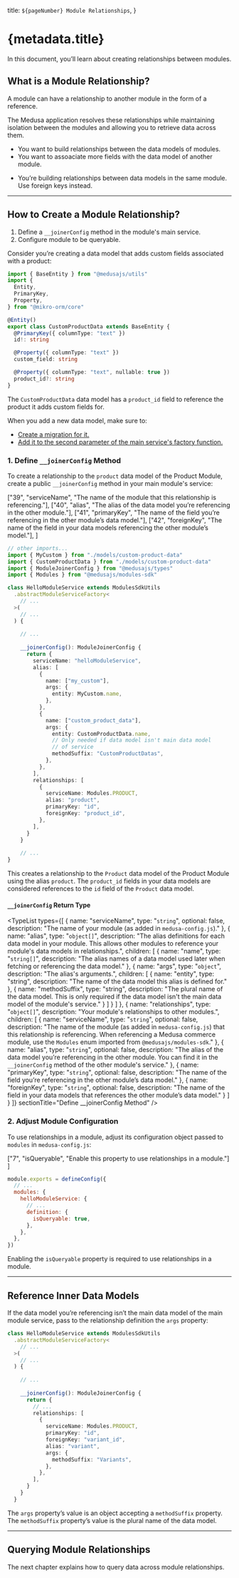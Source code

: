 
  title: `${pageNumber} Module Relationships`,
}

# {metadata.title}

In this document, you’ll learn about creating relationships between modules.

## What is a Module Relationship?

A module can have a relationship to another module in the form of a reference.

The Medusa application resolves these relationships while maintaining isolation between the modules and allowing you to retrieve data across them.

<Note title="Use module relationships when" type="success">

- You want to build relationships between the data models of modules.
- You want to assoaciate more fields with the data model of another module.

</Note>

<Note title="Don't use module relationships if" type="error">

- You’re building relationships between data models in the same module. Use foreign keys instead.

</Note>

---

## How to Create a Module Relationship?

<Note title="Steps Summary">

1. Define a `__joinerConfig` method in the module's main service.
2. Configure module to be queryable.

</Note>

Consider you’re creating a data model that adds custom fields associated with a product:

```ts title="src/modules/hello/models/custom-product-data.ts" highlights={[["17"]]} collapsibleLines="1-8" expandButtonLabel="Show Imports"
import { BaseEntity } from "@medusajs/utils"
import { 
  Entity, 
  PrimaryKey, 
  Property,
} from "@mikro-orm/core"

@Entity()
export class CustomProductData extends BaseEntity {
  @PrimaryKey({ columnType: "text" })
  id!: string

  @Property({ columnType: "text" })
  custom_field: string

  @Property({ columnType: "text", nullable: true })
  product_id?: string
}
```

The `CustomProductData` data model has a `product_id` field to reference the product it adds custom fields for.

<Note title="Tip">

When you add a new data model, make sure to:

- [Create a migration for it.](../../../basics/data-models/page.mdx#create-a-migration)
- [Add it to the second parameter of the main service's factory function.](../service-factory/page.mdx#abstractModuleServiceFactory-parameters)

</Note>

### 1. Define `__joinerConfig` Method

To create a relationship to the `product` data model of the Product Module, create a public `__joinerConfig` method in your main module's service:

  ["39", "serviceName", "The name of the module that this relationship is referencing."],
  ["40", "alias", "The alias of the data model you’re referencing in the other module."],
  ["41", "primaryKey", "The name of the field you’re referencing in the other module’s data model."],
  ["42", "foreignKey", "The name of the field in your data models referencing the other module’s model."],
]

```ts title="src/modules/hello/service.ts" highlights={relationshipsHighlight} collapsibleLines="1-6" expandButtonLabel="Show Imports"
// other imports...
import { MyCustom } from "./models/custom-product-data"
import { CustomProductData } from "./models/custom-product-data"
import { ModuleJoinerConfig } from "@medusajs/types"
import { Modules } from "@medusajs/modules-sdk"

class HelloModuleService extends ModulesSdkUtils
  .abstractModuleServiceFactory<
    // ...
  >(
    // ...
  ) {
  
    // ...
  
    __joinerConfig(): ModuleJoinerConfig {
      return {
        serviceName: "helloModuleService",
        alias: [
          {
            name: ["my_custom"],
            args: {
              entity: MyCustom.name,
            },
          },
          {
            name: ["custom_product_data"],
            args: {
              entity: CustomProductData.name,
              // Only needed if data model isn't main data model
              // of service
              methodSuffix: "CustomProductDatas",
            },
          },
        ],
        relationships: [
          {
            serviceName: Modules.PRODUCT,
            alias: "product",
            primaryKey: "id",
            foreignKey: "product_id",
          },
        ],
      }
    }
    
    // ...
}
```

This creates a relationship to the `Product` data model of the Product Module using the alias `product`. The `product_id` fields in your data models are considered references to the `id` field of the `Product` data model.

#### `__joinerConfig` Return Type

<TypeList types={[
  {
    name: "serviceName",
    type: "`string`",
    optional: false,
    description: "The name of your module (as added in `medusa-config.js`)."
  },
  {
    name: "alias",
    type: "`object[]`",
    description: "The alias definitions for each data model in your module. This allows other modules to reference your module's data models in relationships.",
    children: [
      {
        name: "name",
        type: "`string[]`",
        description: "The alias names of a data model used later when fetching or referencing the data model."
      },
      {
        name: "args",
        type: "`object`",
        description: "The alias's arguments.",
        children: [
          {
            name: "entity",
            type: "string",
            description: "The name of the data model this alias is defined for."
          },
          {
            name: "methodSuffix",
            type: "string",
            description: "The plural name of the data model. This is only required if the data model isn't the main data model of the module's service."
          }
        ]
      }
    ]
  },
  {
    name: "relationships",
    type: "`object[]`",
    description: "Your module's relationships to other modules.",
    children: [
      {
        name: "serviceName",
        type: "`string`",
        optional: false,
        description: "The name of the module (as added in `medusa-config.js`) that this relationship is referencing. When referencing a Medusa commerce module, use the `Modules` enum imported from `@medusajs/modules-sdk`."
      },
      {
        name: "alias",
        type: "`string`",
        optional: false,
        description: "The alias of the data model you’re referencing in the other module. You can find it in the `__joinerConfig` method of the other module's service."
      },
      {
        name: "primaryKey",
        type: "`string`",
        optional: false,
        description: "The name of the field you’re referencing in the other module’s data model."
      },
      {
        name: "foreignKey",
        type: "`string`",
        optional: false,
        description: "The name of the field in your data models that references the other module’s data model."
      }
    ]
  }
]} sectionTitle="Define __joinerConfig Method" />

### 2. Adjust Module Configuration

To use relationships in a module, adjust its configuration object passed to `modules` in `medusa-config.js`:

  ["7", "isQueryable", "Enable this property to use relationships in a module."]
]

```js title="medusa-config.js" highlights={configHighlights}
module.exports = defineConfig({
  // ...
  modules: {
    helloModuleService: {
      // ...
      definition: {
        isQueryable: true,
      },
    },
  },
})
```

Enabling the `isQueryable` property is required to use relationships in a module.

---

## Reference Inner Data Models

If the data model you’re referencing isn’t the main data model of the main module service, pass to the relationship definition the `args` property:

```ts title="src/modules/hello/service.ts" highlights={[["20", "methodSuffix", "The suffix of the referenced data model's methods."]]}
class HelloModuleService extends ModulesSdkUtils
  .abstractModuleServiceFactory<
    // ...
  >(
    // ...
  ) {
  
    // ...
  
    __joinerConfig(): ModuleJoinerConfig {
      return {
        // ...
        relationships: [
          {
            serviceName: Modules.PRODUCT,
            primaryKey: "id",
            foreignKey: "variant_id",
            alias: "variant",
            args: {
              methodSuffix: "Variants",
            },
          },
        ],
      }
    }
  }
```

The `args` property’s value is an object accepting a `methodSuffix` property. The `methodSuffix` property’s value is the plural name of the data model.

---

## Querying Module Relationships

The next chapter explains how to query data across module relationships.

